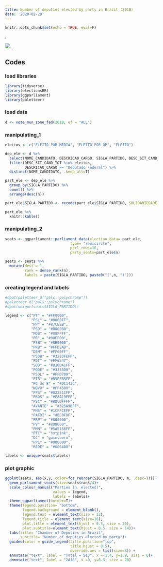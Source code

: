 ```yaml
---
title: Number of deputies elected by party in Brazil (2018)
date: '2020-02-29'
---
```


```r
knitr::opts_chunk$set(echo = TRUE, eval=F)
```
.

![](/post/2020-02-29-number-of-deputies-elected-by-party-2018-in-brazil_files/image_1.png)
.

## Codes

### load libraries
```r
library(tidyverse)
library(electionsBR)
library(ggparliament)
library(paletteer)
```

### load data
```r
d <- vote_mun_zone_fed(2018, uf = "ALL")
```

### manipulating_1
```r
eleitos <- c("ELEITO POR MÉDIA", "ELEITO POR QP", "ELEITO")

dep_ele <- d %>% 
  select(NOME_CANDIDATO, DESCRICAO_CARGO, SIGLA_PARTIDO, DESC_SIT_CAND_TOT) %>% 
  filter(DESC_SIT_CAND_TOT %in% eleitos, 
         DESCRICAO_CARGO == "Deputado Federal") %>% 
  distinct(NOME_CANDIDATO, .keep_all=T)

part_ele <- dep_ele %>% 
  group_by(SIGLA_PARTIDO) %>% 
  count() %>% 
  arrange(desc(n)) 

part_ele$SIGLA_PARTIDO <- recode(part_ele$SIGLA_PARTIDO, SOLIDARIEDADE = "SDD")

part_ele %>% 
  knitr::kable()
```

### manipulating_2
```r
seats <- ggparliament::parliament_data(election_data= part_ele,
                              type= "semicircle",
                              parl_rows=10,
                              party_seats=part_ele$n)

seats <- seats %>% 
  mutate(dest = 1, 
         rank = dense_rank(n),
         labels = paste(SIGLA_PARTIDO, paste0("(",n, ")")))
```

### creating legend and labels
```r
#dput(paletteer_d("pals::polychrome"))
#paletteer_d("pals::polychrome")
#dput(unique(seats$SIGLA_PARTIDO))

legend <- c("PT" = "#FF0000", 
            "PSL" = "#0000FF", 
            "PP" = "#87CEEB", 
            "PSD" = "#800080", 
            "MDB" = "#00FFFF", 
            "PR" = "#00FF00", 
            "PSB" = "#8B0000", 
            "PRB" = "#FFDEAD",  
            "DEM" = "#FF00FF",
            "PSDB" = "#3283FEFF", 
            "PDT" = "#FF6347", 
            "SDD" = "#B10DA1FF",  
            "PODE" = "#333300", 
            "PSOL" = "#FFD700",  
            "PTB" = "#B5EFB5FF", 
            "PC do B" = "#DC143C",
            "NOVO" = "#FF4500", 
            "PPS" = "#822E1CFF", 
            "PROS" = "#F8A19FFF", 
            "PSC" = "#BDCDFFFF", 
            "AVANTE" = "#325A9BFF", 
            "PHS" = "#1CFFCEFF", 
            "PATRI" = "#BC8F8F", 
            "PRP" = "#800000",
            "PV" = "#808000", 
            "PMN" = "#5A5156FF", 
            "PTC" = "hotpink", 
            "DC" = "gainsboro", 
            "PPL" = "#000000", 
            "REDE" = "#006400") 

labels <- unique(seats$labels)
```

### plot graphic
```r
ggplot(seats, aes(x,y, color=fct_reorder(SIGLA_PARTIDO, n, .desc=T)))+
  geom_parliament_seats(size=seats$rank/4)+
  scale_colour_manual("Parties (n. elected)", 
                      values = legend, 
                      labels = labels)+  
  theme_ggparliament(border=T)+
  theme(legend.position= "bottom",
        legend.background = element_blank(),
        legend.text = element_text(size = 12),
        legend.title = element_text(size=16),
        plot.title = element_text(hjust = 0.5, size = 20),
        plot.subtitle=element_text(hjust = 0.5, size = 14))+
  labs(title= "Chamber of Deputies in Brazil",
       subtitle= "Number of deputies elected by party")+
  guides(color = guide_legend(title.position="top", 
                              title.hjust = 0.5),
                              override.aes = list(size=8)) +
  annotate("text", label = "Total = 513", x =-1.4, y=1.9, size = 6)+
  annotate("text", label = "2018", x =0, y=0.3, size = 20)
```
